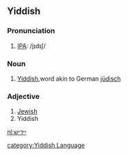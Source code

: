 ==Yiddish==
===Pronunciation===
#[[w:IPA|IPA]]: /jɪdɪʃ/
===Noun===
#[[Yiddish]],word akin to German [[jüdisch]]
===Adjective===
#[[Jewish]]
#Yiddish

[[nl:ייִדיש]]

[[category:Yiddish Language]]